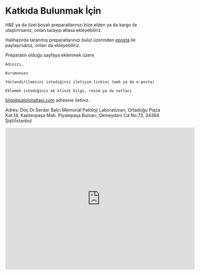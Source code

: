 # Katkıda Bulunmak İçin

H&E ya da özel boyalı preparatlarınızı bize elden ya da kargo ile ulaştırırsanız, onları tarayıp atlasa ekleyebiliriz.

Halihazırda taranmış preparatlarınızı bulut üzerinden [eposta](mailto:bilgi@patolojiatlasi.com) ile paylaşırsanız, onları da ekleyebiliriz.

Preparatın olduğu sayfaya eklenmek üzere

    Adınızı,

    Kurumunuzu

    Yönlendirilmesini istediğiniz iletişim linkini (web ya da e-posta)

    Eklemek istediğiniz ek klinik bilgi, resim ya da notları

[bilgi\@patolojiatlasi.com](mailto:bilgi@patolojiatlasi.com) adresine iletiniz.

Adres: Doç.Dr.Serdar Balcı Memorial Patoloji Laboratuvarı, Ortadoğu Plaza Kat:14, Kaptanpaşa Mah.
    Piyalepaşa Bulvarı, Okmeydanı Cd No:73, 34384 Şişli/İstanbul

<iframe src="https://www.google.com/maps/embed?pb=!1m14!1m8!1m3!1d12033.28963318435!2d28.9735333!3d41.0619447!3m2!1i1024!2i768!4f13.1!3m3!1m2!1s0x0%3A0x5b15447cefe51a4e!2sMemorial%20Patoloji%20Laboratuvar%C4%B1!5e0!3m2!1sen!2str!4v1646745650518!5m2!1sen!2str" width="600" height="450" style="border:0;" loading="lazy">

</iframe>
